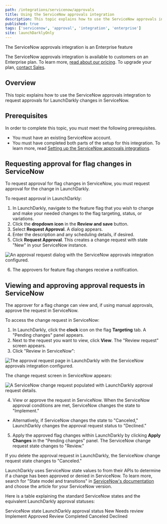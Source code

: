 ```yaml
---
path: /integrations/servicenow/approvals
title: Using the ServiceNow approvals integration
description: This topic explains how to use the ServiceNow approvals integration to request approvals for LaunchDarkly changes in ServiceNow.
published: true
tags: ['servicenow', 'approval', 'integration', 'enterprise']
site: launchDarklyOnly
---
```


<Callout intent="info">
<CalloutTitle>The ServiceNow approvals integration is an Enterprise feature</CalloutTitle>
<CalloutDescription>

The ServiceNow approvals integration is available to customers on an Enterprise plan. To learn more, [read about our pricing](https://launchdarkly.com/pricing/). To upgrade your plan, [contact Sales](https://launchdarkly.com/contact-sales/).

</CalloutDescription>
</Callout>

## Overview

This topic explains how to use the ServiceNow approvals integration to request approvals for LaunchDarkly changes in ServiceNow.

## Prerequisites

In order to complete this topic, you must meet the following prerequisites.

- You must have an existing ServiceNow account.
- You must have completed both parts of the setup for this integration. To learn more, read [Setting up the ServiceNow approvals integrations](/integrations/servicenow/setting-up).

## Requesting approval for flag changes in ServiceNow

To request approval for flag changes in ServiceNow, you must request approval for the change in LaunchDarkly.

To request approval in LaunchDarkly:

1. In LaunchDarkly, navigate to the feature flag that you wish to change and make your needed changes to the flag targeting, status, or variations.
2. Click the **dropdown icon** in the **Review and save** button.
3. Select **Request Approval**. A dialog appears.
4. Enter the description and any scheduling details, if desired.
5. Click **Request Approval**. This creates a change request with state "New" in your ServiceNow instance.

![An approval request dialog with the ServiceNow approvals integration configured.](servicenow-create-approval-request-modal.png)

6. The approvers for feature flag changes receive a notification.

## Viewing and approving approval requests in ServiceNow

The approver for a flag change can view and, if using manual approvals, approve the request in ServiceNow.

To access the change request in ServiceNow:

1. In LaunchDarkly, click the **clock** icon on the flag **Targeting** tab. A "Pending changes" panel appears.
2. Next to the request you want to view, click **View**. The "Review request" screen appears.
3. Click "Review in ServiceNow":

![The approval request page in LaunchDarkly with the ServiceNow approvals integration configured.](servicenow-approval-request.png)

  The change request screen in ServiceNow appears:

![A ServiceNow change request populated with LaunchDarkly approval request details.](servicenow-change-request.png)

4. View or approve the request in ServiceNow. When the ServiceNow approval conditions are met, ServiceNow changes the state to "Implement." 
  - Alternatively, if ServiceNow changes the state to "Canceled," LaunchDarkly changes the approval request status to "Declined." 
5. Apply the approved flag changes within LaunchDarkly by clicking **Apply Changes** in the "Pending changes" panel. The ServiceNow change request state changes to "Review."

If you delete the approval request in LaunchDarkly, the ServiceNow change request state changes to "Canceled."

LaunchDarkly uses ServiceNow state values to from their APIs to determine if a change has been approved or denied in ServiceNow. To learn more, search for "State model and transitions" in [ServiceNow's documentation](https://docs.servicenow.com/) and choose the article for your ServiceNow version.

Here is a table explaining the standard ServiceNow states and the equivalent LaunchDarkly approval statuses:

<Table>
  <TableHeader>
    <TableHeadCell>ServiceNow state</TableHeadCell>
    <TableHeadCell>LaunchDarkly approval status</TableHeadCell>
  </TableHeader>
  <TableBody>
  <TableRow>
    <TableCell>New</TableCell>
    <TableCell>Needs review</TableCell>
  </TableRow>
  <TableRow>
    <TableCell>Implement</TableCell>
    <TableCell>Approved</TableCell>
  </TableRow>
  <TableRow>
    <TableCell>Review</TableCell>
    <TableCell>Completed</TableCell>  
  </TableRow>
  <TableRow>
    <TableCell>Canceled</TableCell>
    <TableCell>Declined</TableCell>
  </TableRow>
  </TableBody>
</Table>
